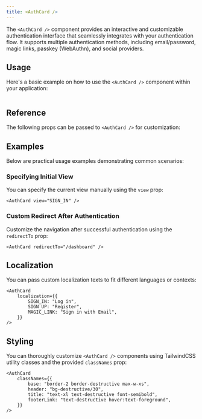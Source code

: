 ```yaml
---
title: <AuthCard />
---
```


The `<AuthCard />` component provides an interactive and customizable authentication interface that seamlessly integrates with your authentication flow. It supports multiple authentication methods, including email/password, magic links, passkey (WebAuthn), and social providers.

## Usage

Here's a basic example on how to use the `<AuthCard />` component within your application:

```tsx file=./examples/auth-card/auth-page.example.tsx
```

## Reference

The following props can be passed to `<AuthCard />` for customization:

<AutoTypeTable path="../src/components/auth/auth-card.tsx" name="AuthCardProps" />

## Examples

Below are practical usage examples demonstrating common scenarios:

### Specifying Initial View

You can specify the current view manually using the `view` prop:

```tsx
<AuthCard view="SIGN_IN" />
```

### Custom Redirect After Authentication

Customize the navigation after successful authentication using the `redirectTo` prop:

```tsx
<AuthCard redirectTo="/dashboard" />
```

## Localization

You can pass custom localization texts to fit different languages or contexts:

```tsx
<AuthCard
    localization={{
        SIGN_IN: "Log in",
        SIGN_UP: "Register",
        MAGIC_LINK: "Sign in with Email",
    }}
/>
```

## Styling

You can thoroughly customize `<AuthCard />` components using TailwindCSS utility classes and the provided `classNames` prop:

```tsx
<AuthCard
    classNames={{
        base: "border-2 border-destructive max-w-xs",
        header: "bg-destructive/30",
        title: "text-xl text-destructive font-semibold",
        footerLink: "text-destructive hover:text-foreground",
    }}
/>
```